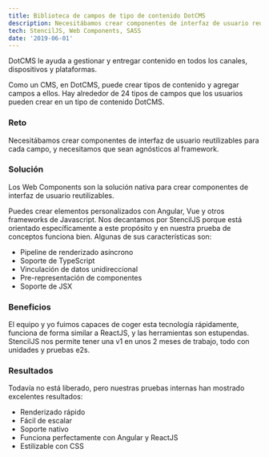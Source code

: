 ```yaml
---
title: Biblioteca de campos de tipo de contenido DotCMS
description: Necesitábamos crear componentes de interfaz de usuario reutilizables para cada campo, y necesitábamos que fueran agnósticos en cuanto al marco de trabajo, así que lo hicimos.
tech: StencilJS, Web Components, SASS
date: '2019-06-01'
---
```


DotCMS le ayuda a gestionar y entregar contenido en todos los canales, dispositivos y plataformas. 

Como un CMS, en DotCMS, puede crear tipos de contenido y agregar campos a ellos. Hay alrededor de 24 tipos de campos que los usuarios pueden crear en un tipo de contenido DotCMS.

### Reto
Necesitábamos crear componentes de interfaz de usuario reutilizables para cada campo, y necesitamos que sean agnósticos al framework.

### Solución
Los Web Components son la solución nativa para crear componentes de interfaz de usuario reutilizables.  

Puedes crear elementos personalizados con Angular, Vue y otros frameworks de Javascript. Nos decantamos por StencilJS porque está orientado específicamente a este propósito y en nuestra prueba de conceptos funciona bien. Algunas de sus características son:

* Pipeline de renderizado asíncrono
* Soporte de TypeScript
* Vinculación de datos unidireccional
* Pre-representación de componentes
* Soporte de JSX

### Beneficios
El equipo y yo fuimos capaces de coger esta tecnología rápidamente, funciona de forma similar a ReactJS, y las herramientas son estupendas. StencilJS nos permite tener una v1 en unos 2 meses de trabajo, todo con unidades y pruebas e2s.

### Resultados
Todavía no está liberado, pero nuestras pruebas internas han mostrado excelentes resultados:

* Renderizado rápido
* Fácil de escalar
* Soporte nativo
* Funciona perfectamente con Angular y ReactJS
* Estilizable con CSS